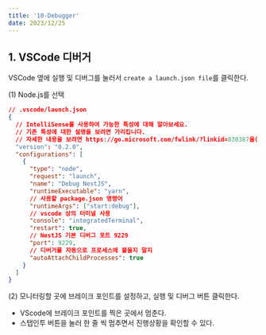 ```yaml
---
title: '10-Debugger'
date: 2023/12/25
---
```


## 1. VSCode 디버거

VSCode 옆에 실행 및 디버그를 눌러서 `create a launch.json file`를 클릭한다.

(1) Node.js를 선택

```json
// .vscode/launch.json
{
  // IntelliSense를 사용하여 가능한 특성에 대해 알아보세요.
  // 기존 특성에 대한 설명을 보려면 가리킵니다.
  // 자세한 내용을 보려면 https://go.microsoft.com/fwlink/?linkid=830387을(를) 방문하세요.
  "version": "0.2.0",
  "configurations": [
    {
      "type": "node",
      "request": "launch",
      "name": "Debug NestJS",
      "runtimeExecutable": "yarn",
      // 사용할 package.json 명령어
      "runtimeArgs": ["start:debug"],
      // vscode 상의 터미널 사용
      "console": "integratedTerminal",
      "restart": true,
      // NestJS 기본 디버그 포트 9229
      "port": 9229,
      // 디버거를 자동으로 프로세스에 붙을지 말지
      "autoAttachChildProcesses": true
    }
  ]
}
```

(2) 모니터링할 곳에 브레이크 포인트를 설정하고, 실행 및 디버그 버튼 클릭한다.

- VScode에 브레이크 포인트를 찍은 곳에서 멈춘다.
- 스탭인투 버튼을 눌러 한 줄 씩 멈추면서 진행상황을 확인할 수 있다.
